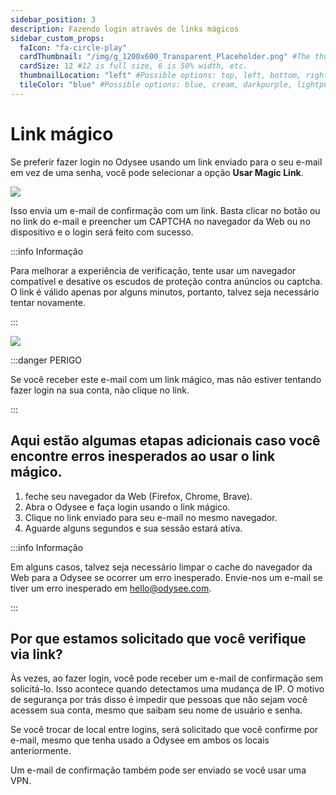 ---
sidebar_position: 3
description: Fazendo login através de links mágicos
sidebar_custom_props:
  faIcon: "fa-circle-play"
  cardThumbnail: "/img/g_1200x600_Transparent_Placeholder.png" #The thumbnail on the category card.
  cardSize: 12 #12 is full size, 6 is 50% width, etc.
  thumbnailLocation: "left" #Possible options: top, left, bottom, right, none
  tileColor: "blue" #Possible options: blue, cream, darkpurple, lightpurple, mauve, orange, pink, none
---

# Link mágico

Se preferir fazer login no Odysee usando um link enviado para o seu e-mail em vez de uma senha, você pode selecionar a opção **Usar Magic Link**.

![](https://i.imgur.com/sxATuIE.png)

Isso envia um e-mail de confirmação com um link. Basta clicar no botão ou no link do e-mail e preencher um CAPTCHA no navegador da Web ou no dispositivo e o login será feito com sucesso.

:::info Informação

Para melhorar a experiência de verificação, tente usar um navegador compatível e desative os escudos de proteção contra anúncios ou captcha. O link é válido apenas por alguns minutos, portanto, talvez seja necessário tentar novamente.

:::

![](https://i.imgur.com/MttvyYb.png)

:::danger PERIGO

Se você receber este e-mail com um link mágico, mas não estiver tentando fazer login na sua conta, não clique no link.

:::

## Aqui estão algumas etapas adicionais caso você encontre erros inesperados ao usar o link mágico.

1. feche seu navegador da Web (Firefox, Chrome, Brave).
2. Abra o Odysee e faça login usando o link mágico.
3. Clique no link enviado para seu e-mail no mesmo navegador.
4. Aguarde alguns segundos e sua sessão estará ativa.

:::info Informação

Em alguns casos, talvez seja necessário limpar o cache do navegador da Web para a Odysee se ocorrer um erro inesperado. Envie-nos um e-mail se tiver um erro inesperado em hello@odysee.com.

:::

## Por que estamos solicitado que você verifique via link?

Às vezes, ao fazer login, você pode receber um e-mail de confirmação sem solicitá-lo. Isso acontece quando detectamos uma mudança de IP. O motivo de segurança por trás disso é impedir que pessoas que não sejam você acessem sua conta, mesmo que saibam seu nome de usuário e senha.

Se você trocar de local entre logins, será solicitado que você confirme por e-mail, mesmo que tenha usado a Odysee em ambos os locais anteriormente.

Um e-mail de confirmação também pode ser enviado se você usar uma VPN.

